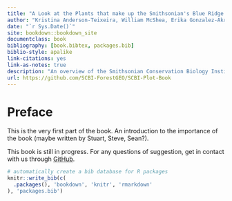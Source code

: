 ```yaml
--- 
title: "A Look at the Plants that make up the Smithsonian's Blue Ridge Ecoregion"
author: "Kristina Anderson-Teixeira, William McShea, Erika Gonzalez-Akre, Stuart Davies, Alyssa Terrell, Ian McGregor, Caroline Kittle"
date: "`r Sys.Date()`"
site: bookdown::bookdown_site
documentclass: book
bibliography: [book.bibtex, packages.bib]
biblio-style: apalike
link-citations: yes
link-as-notes: true
description: "An overview of the Smithsonian Conservation Biology Institute's research plot."
url: https://github.com/SCBI-ForestGEO/SCBI-Plot-Book
---
```


# Preface {-}

This is the very first part of the book. An introduction to the importance of the book (maybe written by Stuart, Steve, Sean?).

This book is still in progress. For any questions of suggestion, get in contact with us through [GitHub](https://github.com/SCBI-ForestGEO/SCBI-Plot-Book/issues/new).

```r
# automatically create a bib database for R packages
knitr::write_bib(c(
  .packages(), 'bookdown', 'knitr', 'rmarkdown'
), 'packages.bib')
```